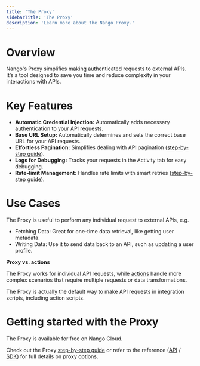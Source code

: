 ```yaml
---
title: 'The Proxy'
sidebarTitle: 'The Proxy'
description: 'Learn more about the Nango Proxy.'
---
```


# Overview

Nango's Proxy simplifies making authenticated requests to external APIs. It’s a tool designed to save you time and reduce complexity in your interactions with APIs.

# Key Features
- **Automatic Credential Injection:** Automatically adds necessary authentication to your API requests.
- **Base URL Setup:** Automatically determines and sets the correct base URL for your API requests.
- **Effortless Pagination:** Simplifies dealing with API pagination ([step-by-step guide](/customize/guides/advanced/paginate-api-responses)).
- **Logs for Debugging:** Tracks your requests in the Activity tab for easy debugging.
- **Rate-limit Management:** Handles rate limits with smart retries ([step-by-step guide](/customize/guides/advanced/handle-rate-limits)).

# Use Cases

The Proxy is useful to perform any individual request to external APIs, e.g.

- Fetching Data: Great for one-time data retrieval, like getting user metadata.
- Writing Data: Use it to send data back to an API, such as updating a user profile.

**Proxy vs. actions**

The Proxy works for individual API requests, while [actions](/understand/concepts/actions) handle more complex scenarios that require multiple requests or data transformations.

<Tip>
The Proxy is actually the default way to make API requests in integration scripts, including action scripts.
</Tip>

# Getting started with the Proxy

<Tip>
The Proxy is available for free on Nango Cloud.
</Tip>

Check out the Proxy [step-by-step guide](/integrate/guides/proxy-requests-to-an-api) or refer to the reference ([API](/reference/api/proxy/get) / [SDK](/reference/sdks/node#proxy)) for full details on proxy options.


